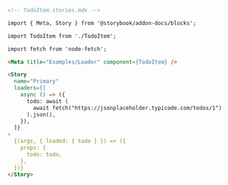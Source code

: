 ```md
<!-- TodoItem.stories.mdx -->

import { Meta, Story } from '@storybook/addon-docs/blocks';

import TodoItem from './TodoItem';

import fetch from 'node-fetch';

<Meta title="Examples/Loader" component={TodoItem} />

<Story
  name="Primary"
  loaders={[
    async () => ({
      todo: await (
        await fetch("https://jsonplaceholder.typicode.com/todos/1")
      ).json(),
    }),
  ]}
>
  {(args, { loaded: { todo } }) => ({
    props: {
      todo: todo,
    },
  })}
</Story>
```